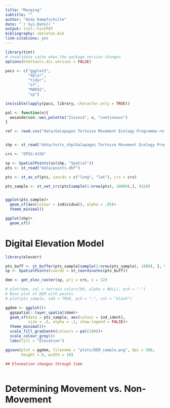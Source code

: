 ```yaml
---
title: "Munging"
subtitle: ""
author: "Andy Kampfschulte"
date: "`r Sys.Date()`"
output: tint::tintPdf
bibliography: skeleton.bib
link-citations: yes
---
```


```r
library(tint)
# invalidate cache when the package version changes
options(htmltools.dir.version = FALSE)
```

```r

pacs <- c("ggplot2",
          "dplyr",
          "tidyr",
          "sf",
          "MARSS",
          "sp")

invisible(lapply(pacs, library, character.only = TRUE))

pal <- function(x){
  wesanderson::wes_palette("Zissou1", x, "continuous")
}

```

```r

ref <- read.csv("data/Galapagos Tortoise Movement Ecology Programme-reference-data (1).csv")


shp <- st_read("data/torts_shp/Galapagos Tortoise Movement Ecology Programme Shapefile") 

crs <- "EPSG:4326"

sp <- SpatialPoints(as(shp, "Spatial"))
pts <- st_read("data/points.dbf")

pts <- st_as_sf(pts, coords = c("long", "lat"), crs = crs)

pts_sample <- st_set_crs(pts[sample(1:nrow(pts), 10000),], 4326)


ggplot(pts_sample)+
  geom_sf(aes(colour = individual), alpha = .05)+
  theme_minimal()

ggplot(shp)+
  geom_sf()

```

# Digital Elevation Model

```r
library(elevatr)

pts_buff <- st_buffer(pts_sample[sample(1:nrow(pts_sample), 1000), ], 500)
sp <- SpatialPoints(coords = st_coordinates(pts_buff))

dem <- get_elev_raster(sp, prj = crs, z = 12)

# plot(dem, col = terrain.colors(99, alpha = NULL), pch = ".")
# Base plot of DEM with points
# plot(pts_sample, add = TRUE, pch = ".", col = "black")

ggdem <- ggplot()+
  ggspatial::layer_spatial(dem)+
  geom_sf(data = pts_sample, aes(colour = ind_ident), 
          size = .5, alpha = .1, show.legend = FALSE)+
  theme_minimal()+
  scale_fill_gradientn(colours = pal(100))+
  scale_colour_grey()+
  labs(fill = "Elevation")

ggsave(plot = ggdem, filename = "plots/DEM_sample.png", dpi = 500,
       height = 6, width = 10)

## Eleveation changes through time



```

# Determining Movement vs. Non-Movement

```r



```
